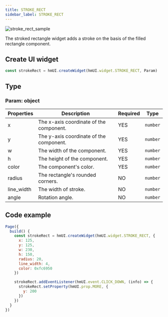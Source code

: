 ```yaml
---
title: STROKE_RECT
sidebar_label: STROKE_RECT
---
```


![stroke_rect_sample](/img/api/stroke_rect_sample.jpg)

The stroked rectangle widget adds a stroke on the basis of the filled rectangle component.

## Create UI widget

```js
const strokeRect = hmUI.createWidget(hmUI.widget.STROKE_RECT, Param)
```

## Type

### Param: object

| Properties | Description                             | Required | Type     |
| ---------- | --------------------------------------- | -------- | -------- |
| x          | The x-axis coordinate of the component. | YES      | `number` |
| y          | The y-axis coordinate of the component. | YES      | `number` |
| w          | The width of the component.             | YES      | `number` |
| h          | The height of the component.            | YES      | `number` |
| color      | The component's color.                  | YES      | `number` |
| radius     | The rectangle's rounded corners.        | NO       | `number` |
| line_width | The width of stroke.                    | NO       | `number` |
| angle      | Rotation angle.                         | NO       | `number` |

## Code example

```js
Page({
  build() {
    const strokeRect = hmUI.createWidget(hmUI.widget.STROKE_RECT, {
      x: 125,
      y: 125,
      w: 230,
      h: 150,
      radius: 20,
      line_width: 4,
      color: 0xfc6950
    })

    strokeRect.addEventListener(hmUI.event.CLICK_DOWN, (info) => {
      strokeRect.setProperty(hmUI.prop.MORE, {
        y: 200
      })
    })
  }
})
```

